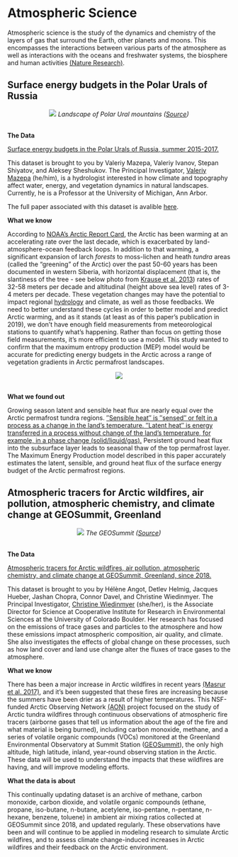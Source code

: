 # **Atmospheric Science** {-#atmo}

Atmospheric science is the study of the dynamics and chemistry of the layers of gas that surround the Earth, other planets and moons. This encompasses the interactions between various parts of the atmosphere as well as interactions with the oceans and freshwater systems, the biosphere and human activities [(Nature Research)](https://www.nature.com/subjects/atmospheric-science). 

## Surface energy budgets in the Polar Urals of Russia {-#atmo-section}

<center>
![](images/ural.jpg)
*Landscape of Polar Ural mountains ([Source](https://peakvisor.com/range/ural-mountains.html))*
</center>
<br>
<p>

**The Data**

[Surface energy budgets in the Polar Urals of Russia, summer 2015-2017.](https://arcticdata.io/catalog/view/doi:10.18739/A2C824D80)

This dataset is brought to you by Valeriy Mazepa, Valeriy Ivanov, Stepan Shiyatov, and Aleksey Sheshukov. The Principal Investigator, [Valeriy Mazepa](https://cee.engin.umich.edu/people/valeriy-ivanov/) (he/him), is a hydrologist interested in how climate and topography affect water, energy, and vegetation dynamics in natural landscapes. Currently, he is a Professor at the University of Michigan, Ann Arbor.

The full paper associated with this dataset is avalible [here](https://agupubs.onlinelibrary.wiley.com/doi/abs/10.1029/2019JD030650).

**What we know**

According to [NOAA's Arctic Report Card](https://arctic.noaa.gov/Report-Card/Report-Card-2020/ArtMID/7975/ArticleID/878/Surface-Air-Temperature), the Arctic has been warming at an accelerating rate over the last decade, which is exacerbated by land-atmosphere-ocean feedback loops. In addition to that warming, a significant expansion of larch *forests* to moss-lichen and heath *tundra* areas (called the "greening" of the Arctic) over the past 50-60 years has been documented in western Siberia, with horizontal displacement (that is, the slantiness of the tree - see below photo from [Krause et al. 2013](https://doi.org/10.1016/j.foreco.2013.03.048)) rates of 32-58 meters per decade and altitudinal (height above sea level) rates of 3-4 meters per decade. These vegetation changes may have the potential to impact regional [hydrology](https://www.usgs.gov/special-topic/water-science-school/science/what-hydrology) and climate, as well as those feedbacks. We need to better understand these cycles in order to better model and predict Arctic warming, and as it stands (at least as of this paper's publication in 2019), we don't have enough field measurements from meteorological stations to quantify what's happening. Rather than focus on getting those field measurements, it's more efficient to use a model. This study wanted to confirm that the maximum entropy production (MEP) model would be accurate for predicting energy budgets in the Arctic across a range of vegetation gradients in Arctic permafrost landscapes.

<center>
![](images/horizontaldisplacement.jpg)
</center>
<br>
<p>

**What we found out**

Growing season latent and sensible heat flux are nearly equal over the Arctic permafrost tundra regions. [″Sensible heat″ is ″sensed″ or felt in a process as a change in the land's temperature. ″Latent heat″ is energy transferred in a process without change of the land's temperature, for example, in a phase change (solid/liquid/gas).](https://en.wikipedia.org/wiki/Latent_heat#Usage) Persistent ground heat flux into the subsurface layer leads to seasonal thaw of the top permafrost layer. The Maximum Energy Production model described in this paper accurately estimates the latent, sensible, and ground heat flux of the surface energy budget of the Arctic permafrost regions.

## Atmospheric tracers for Arctic wildfires, air pollution, atmospheric chemistry, and climate change at GEOSummit, Greenland {-#section-two}

<center>
![](images/airgeo.jpg)
*The GEOSummit ([Source](https://www.geosummit.org/))*
</center>
<br>
<p>
**The Data**

[Atmospheric tracers for Arctic wildfires, air pollution, atmospheric chemistry, and climate change at GEOSummit, Greenland, since 2018.](https://arcticdata.io/catalog/view/urn%3Auuid%3A61c15d4d-5a8d-4ac7-82ae-7c1759b5b1ad)

This dataset is brought to you by Hélène Angot, Detlev Helmig, Jacques Hueber, Jashan Chopra, Connor Davel, and Christine Wiedinmyer. The Principal Investigator, [Christine Wiedinmyer](https://cires.colorado.edu/administration/christine-wiedinmyer) (she/her), is the Associate Director for Science at Cooperative Institute for Research in Environmental Sciences at the University of Colorado Boulder. Her research has focused on the emissions of trace gases and particles to the atmosphere and how these emissions impact atmospheric composition, air quality, and climate. She also investigates the effects of global change on these processes, such as how land cover and land use change alter the fluxes of trace gases to the atmosphere. 

**What we know**

There has been a major increase in Arctic wildfires in recent years [(Masrur et al. 2017)](https://doi.org/10.1088/1748-9326/aa9a76), and it's been suggested that these fires are increasing because the summers have been drier as a result of higher temperatures. This NSF-funded Arctic Observing Network [(AON)](https://www.nsf.gov/funding/pgm_summ.jsp?pims_id=503222) project focused on the study of Arctic tundra wildfires through continuous observations of atmospheric fire tracers (airborne gases that tell us information about the age of the fire and what material is being burned), including carbon monoxide, methane, and a series of volatile organic compounds (VOCs) monitored at the Greenland Environmental Observatory at Summit Station ([GEOSummit](https://www.geosummit.org/)), the only high altitude, high latitude, inland, year‐round observing station in the Arctic. These data will be used to understand the impacts that these wildfires are having, and will improve modeling efforts. 

**What the data is about**

This continually updating dataset is an archive of methane, carbon monoxide, carbon dioxide, and volatile organic compounds (ethane, propane, iso-butane, n-butane, acetylene, iso-pentane, n-pentane, n-hexane, benzene, toluene) in ambient air mixing ratios collected at GEOSummit since 2018, and updated regularly. These observations have been and will continue to be applied in modeling research to simulate Arctic wildfires, and to assess climate change-induced increases in Arctic wildfires and their feedback on the Arctic environment.